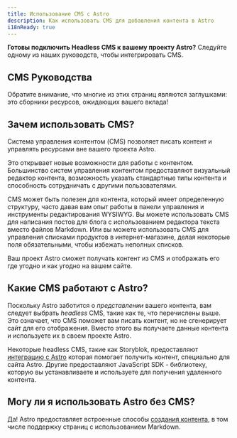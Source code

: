 ```yaml
---
title: Использование CMS с Astro
description: Как использовать CMS для добавления контента в Astro
i18nReady: true
---
```




**Готовы подключить Headless CMS к вашему проекту Astro?** Следуйте одному из наших руководств, чтобы интегрировать CMS.

## CMS Руководства

<CMSGuidesNav />

Обратите внимание, что многие из этих страниц являются заглушками: это сборники ресурсов, ожидающих вашего вклада!

## Зачем использовать CMS?

Система управления контентом (CMS) позволяет писать контент и управлять ресурсами вне вашего проекта Astro.

Это открывает новые возможности для работы с контентом. Большинство систем управления контентом предоставляют визуальный редактор контента, возможность указать стандартные типы контента и способность сотрудничать с другими пользователями.

CMS может быть полезен для контента, который имеет определенную структуру, часто давая вам опыт работы в панели управления и инструменты редактирования WYSIWYG. Вы можете использовать CMS для написания постов для блога с использованием редактора текста вместо файлов Markdown. Или вы можете использовать CMS для управления списками продуктов в интернет-магазине, делая некоторые поля обязательными, чтобы избежать неполных списков. 

Ваш проект Astro сможет получать контент из CMS и отображать его где угодно и как угодно на вашем сайте.


## Какие CMS работают с Astro?

Поскольку Astro заботится о _представлении_ вашего контента, вам следует выбрать _headless_ CMS, такие как те, что перечислены выше. Это означает, что CMS поможет вам писать контент, но не сгенерирует сайт для его отображения. Вместо этого вы получаете данные контента и используете их в своем проекте Astro.

Некоторые headless CMS, такие как Storyblok, предоставляют [интеграцию с Astro](/en/guides/integrations-guide/) которая помогает получить контент, специально для сайта Astro. Другие предоставляют JavaScript SDK - библиотеку, которую вы устанавливаете и используете для получения удаленного контента.

## Могу ли я использовать Astro без CMS?

Да! Astro предоставляет встроенные способы [создания контента](/en/guides/content/), в том числе поддержку страниц с использованием Markdown.


